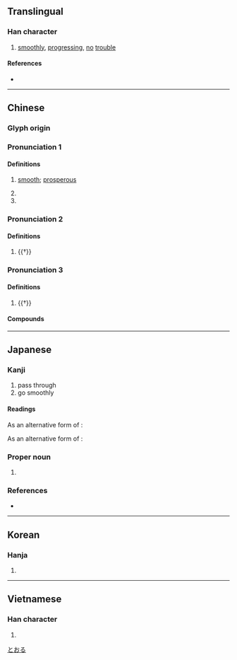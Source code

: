 {{character info/new}}
{{also|享|亯}}
==Translingual==

===Han character===
{{Han char|rn=8|rad=亠|as=05|sn=7|four=00207|canj=YRNN|ids=⿳亠口了}}

# [[smoothly]], [[progress]]ing, [[no]] [[trouble]]

====References====
* {{Han ref|kx=0088.120|dkj=00295|dj=0187.050|hdz=10284.030|uh=4EA8|ud=20136|bh=A6EB|bd=42731}}

----

==Chinese==
{{zh-forms}}

===Glyph origin===
{{Han etym}}

===Pronunciation 1===
{{zh-pron
|m=hēng
|c=hang1
|mn=heng
|mc=1
|oc=1,3
|cat=n
}}

====Definitions====
{{zh-hanzi}}

# [[smooth]]; [[prosperous]]
#: {{zh-x|財運 亨通|to have a good run for [[money]]}}
# {{zh-short|亨利|[[henry]]}}
# {{surname|lang=zh}}

===Pronunciation 2===
{{zh-pron
|m=pēng
|c=paang1
|dial=n
|mc=2
|oc=2,2
|cat=
}}

====Definitions====
{{zh-hanzi}}

# {{†}} {{zh-alt-form|烹}}

===Pronunciation 3===
{{zh-pron
|m=xiǎng
|dial=n
|mc=3
|oc=3,1
|cat=
}}

====Definitions====
{{zh-hanzi}}

# {{†}} {{zh-alt-form|享}}

====Compounds====
{{zh-der|亨利|亨利七世|亨利五世|亨利八世|亨利方達|亨利福特|亨利魯斯|亨衢|亨通|來亨雞|大亨|奧亨利|官運亨通|彭亨|時運亨通|毛亨|萬事亨通|翠亨村|老運亨通|能亨|豐亨豫大|財運亨通}}

----

==Japanese==

===Kanji===
{{ja-kanji|grade=|rs=亠05}}

# pass through
# go smoothly

====Readings====
{{ja-readings
|goon=きょう<きやう
|kanon=こう<かう
|kun=とお-る<とほ-る
}}

As an alternative form of {{m|ja|享}}:
{{ja-readings
|goon=こう<かう
|kanon=きょう<きやう
|kun=たてまつ-る
}}

As an alternative form of {{m|ja|烹}}:
{{ja-readings
|goon=ひょう<ひやう
|kanon=ほう<はう
}}

===Proper noun===
{{ja-pos|proper|とおる}}

# {{given name|male|lang=ja}}

===References===
* {{R:DKW}}

[[Category:Japanese male given names|とおる]]

----

==Korean==

===Hanja===
{{ko-hanja|hangeul=[[형]], [[팽]]|rv=hyeong, paeng|mr=hyŏng, p'aeng}}

# {{defn|lang=ko|sort=亠05}}

----

==Vietnamese==

===Han character===
{{vi-hantu|[[hanh]]|rs=亠05}}

# {{defn|lang=vi|sort=亠05}}
